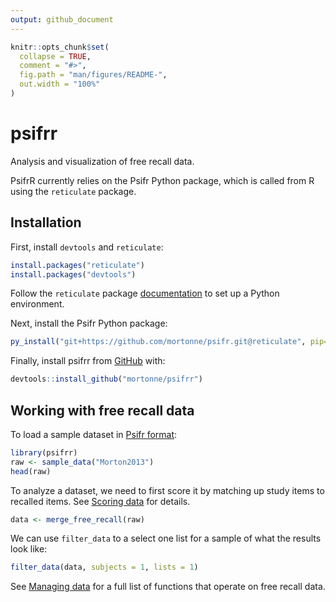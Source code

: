 ```yaml
---
output: github_document
---
```


<!-- README.md is generated from README.Rmd. Please edit that file -->

```r
knitr::opts_chunk$set(
  collapse = TRUE,
  comment = "#>",
  fig.path = "man/figures/README-",
  out.width = "100%"
)
```

# psifrr

<!-- badges: start -->
<!-- badges: end -->

Analysis and visualization of free recall data.

PsifrR currently relies on the Psifr Python package, which is called from R using the `reticulate` package.

## Installation

First, install `devtools` and `reticulate`:

``` r
install.packages("reticulate")
install.packages("devtools")
```

Follow the `reticulate` package [documentation](https://rstudio.github.io/reticulate/index.html) to set up a Python environment.

Next, install the Psifr Python package:

``` r
py_install("git+https://github.com/mortonne/psifr.git@reticulate", pip=TRUE)
```

Finally, install psifrr from [GitHub](https://github.com/) with:

``` r
devtools::install_github("mortonne/psifrr")
```

## Working with free recall data

To load a sample dataset in [Psifr format](https://psifr.readthedocs.io/en/stable/guide/import.html):

```r
library(psifrr)
raw <- sample_data("Morton2013")
head(raw)
```

To analyze a dataset, we need to first score it by matching up study items to recalled items.
See [Scoring data](https://psifr.readthedocs.io/en/stable/guide/score.html) for details.

```r
data <- merge_free_recall(raw)
```

We can use `filter_data` to a select one list for a sample of what the results look like:

```r
filter_data(data, subjects = 1, lists = 1)
```

See [Managing data](https://psifr.readthedocs.io/en/latest/api/fr.html#managing-data)
for a full list of functions that operate on free recall data.

